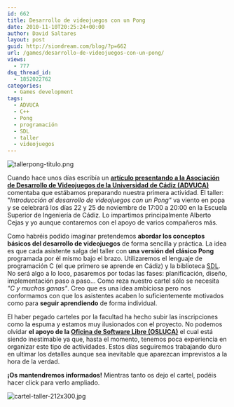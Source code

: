 ```yaml
---
id: 662
title: Desarrollo de videojuegos con un Pong
date: 2010-11-10T20:25:24+00:00
author: David Saltares
layout: post
guid: http://siondream.com/blog/?p=662
url: /games/desarrollo-de-videojuegos-con-un-pong/
views:
  - 777
dsq_thread_id:
  - 1852022762
categories:
  - Games development
tags:
  - ADVUCA
  - C++
  - Pong
  - programación
  - SDL
  - taller
  - videojuegos
---
```


![tallerpong-titulo.png](/img/wp/tallerpong-titulo.png)

Cuando hace unos días escribía un [**artículo presentando a la Asociación de Desarrollo de Videojuegos de la Universidad de Cádiz (ADVUCA)**](/proyectos/presentacion-de-la-advuca/#comments) comentaba que estábamos preparando nuestra primera actividad. El taller: "*Introducción al desarrollo de videojuegos con un Pong"* va viento en popa y se celebrará los días 22 y 25 de noviembre de 17:00 a 20:00 en la Escuela Superior de Ingeniería de Cádiz. Lo impartimos principalmente Alberto Cejas y yo aunque contaremos con el apoyo de varios compañeros más.

Como habréis podido imaginar pretendemos **abordar los conceptos básicos del desarrollo de videojuegos** de forma sencilla y práctica. La idea es que cada asistente salga del taller con **una versión del clásico Pong** programada por él mismo bajo el brazo. Utilizaremos el lenguaje de programación C (el que primero se aprende en Cádiz) y la biblioteca [SDL](http://es.wikipedia.org/wiki/Simple_DirectMedia_Layer). No será algo a lo loco, pasaremos por todas las fases: planificación, diseño, implementación paso a paso… Como reza nuestro cartel sólo se necesita *"C y muchas ganas"*. Creo que es una idea ambiciosa pero nos conformamos con que los asistentes acaben lo suficientemente motivados como para **seguir aprendiendo** de forma individual.

El haber pegado carteles por la facultad ha hecho subir las inscripciones como la espuma y estamos muy ilusionados con el proyecto. No podemos olvidar **el apoyo de la [Oficina de Software Libre (OSLUCA)](http://osl.uca.es/)** el cual está siendo inestimable ya que, hasta el momento, tenemos poca experiencia en organizar este tipo de actividades. Estos días seguiremos trabajando duro en ultimar los detalles aunque sea inevitable que aparezcan imprevistos a la hora de la verdad.

**¡Os mantendremos informados!** Mientras tanto os dejo el cartel, podéis hacer click para verlo ampliado.

![cartel-taller-212x300.jpg](/img/wp/cartel-taller-212x300.jpg)